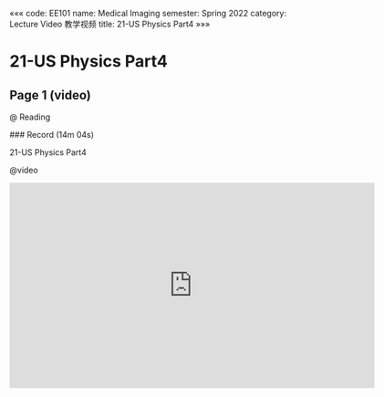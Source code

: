 «««
code: EE101
name: Medical Imaging
semester: Spring 2022
category: Lecture Video 教学视频
title: 21-US Physics Part4
»»»

# 21-US Physics Part4

## Page 1 (video)

@ Reading

<div class="markdown-body">
### Record (14m 04s)

21-US Physics Part4
</div>

@video

<iframe src="https://sbbrisk.com/e/hrslmwzevxnz.html" frameborder=0 marginwidth=0 marginheight=0 scrolling=no width=640 height=360 allowfullscreen></iframe>
